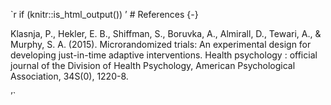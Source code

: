 `r if (knitr::is_html_output()) '
# References {-}

Klasnja, P., Hekler, E. B., Shiffman, S., Boruvka, A., Almirall, D., Tewari, A., & Murphy, S. A. (2015). Microrandomized trials: An experimental design for developing just-in-time adaptive interventions. Health psychology : official journal of the Division of Health Psychology, American Psychological Association, 34S(0), 1220-8.

'`
